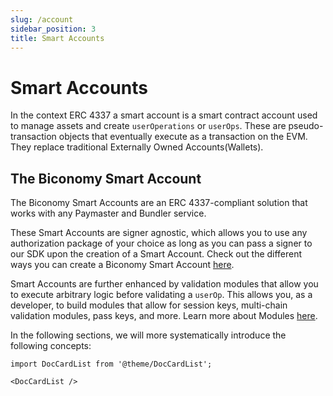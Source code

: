 ```yaml
---
slug: /account
sidebar_position: 3
title: Smart Accounts
---
```


# Smart Accounts

In the context ERC 4337 a smart account is a smart contract account used to manage assets and create `userOperations` or `userOps`.
These are pseudo-transaction objects that eventually execute as a transaction on the EVM.
They replace traditional Externally Owned Accounts(Wallets).

## The Biconomy Smart Account

The Biconomy Smart Accounts are an ERC 4337-compliant solution that works with any Paymaster and Bundler service.

These Smart Accounts are signer agnostic, which allows you to use any authorization package of your choice as long as you can pass a signer to our SDK upon the creation of a Smart Account.
Check out the different ways you can create a Biconomy Smart Account [here](/Account/signers).

Smart Accounts are further enhanced by validation modules that allow you to execute arbitrary logic before validating a `userOp`.
This allows you, as a developer, to build modules that allow for session keys, multi-chain validation modules, pass keys, and more. Learn more about Modules [here](/modules).

In the following sections, we will more systematically introduce the following concepts:

```mdx-code-block
import DocCardList from '@theme/DocCardList';

<DocCardList />
```
